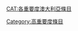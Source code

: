 {{Articles by Importance|topic=澳大利亚|project=澳大利亚|format=toc}}
{{emptycat}}

[[CAT:各重要度澳大利亞條目‎|CAT:各重要度澳大利亞條目‎]]
[[Category:高重要度條目|Category:高重要度條目]]